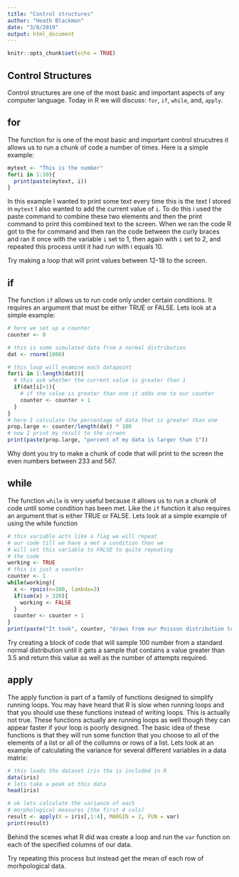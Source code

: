 ```yaml
---
title: "Control structures"
author: "Heath Blackmon"
date: "3/8/2019"
output: html_document
---
```


```r
knitr::opts_chunk$set(echo = TRUE)
```

## Control Structures

Control structures are one of the most basic and important aspects of any computer language. Today in R we will discuss: `for`, `if`, `while`, and, `apply`. 

## for

The function for is one of the most basic and important control strucutres it allows us to run a chunk of code a number of times. Here is a simple example:

```r
mytext <- "This is the number"
for(i in 1:10){
  print(paste(mytext, i))
}
```

In this example I wanted to print some text every time this is the text I stored in `mytext` I also wanted to add the current value of `i`. To do this i used the paste command to combine these two elements and then the print command to print this combined text to the screen. When we ran the code R got to the for command and then ran the code between the curly braces and ran it once with the variable `i` set to 1, then again with `i` set to 2, and repeated this process until it had run with i equals 10. 

Try making a loop that will print values between 12-18 to the screen.

## if

The function `if` allows us to run code only under certain conditions. It requires an argument that must be either TRUE or FALSE. Lets look at a simple example:

```r
# here we set up a counter
counter <- 0

# this is some simulated data from a normal distribution
dat <- rnorm(1000)

# this loop will examine each datapoint
for(i in 1:length(dat)){
  # this ask whether the current value is greater than 1
  if(dat[i]>1){
    # if the value is greater than one it adds one to our counter
    counter <- counter + 1
  }
}
# here I calculate the percentage of data that is greater than one
prop.large <- counter/length(dat) * 100
# now I print my result to the screen
print(paste(prop.large, "percent of my data is larger than 1"))
```


Why dont you try to make a chunk of code that will print to the screen the even numbers between 233 and 567.


## while

The function `while` is very useful because it allows us to run a chunk of code until some condition has been met. Like the `if` function it also requires an argument that is either TRUE or FALSE. Lets look at a simple example of using the while function

```r
# this variable acts like a flag we will repeat 
# our code till we have a met a condition then we
# will set this variable to FALSE to quite repeating
# the code
working <- TRUE
# this is just a counter
counter <- 1
while(working){
  x <- rpois(n=100, lambda=3)
  if(sum(x) > 320){
    working <- FALSE
  }
  counter <- counter + 1
}
print(paste("It took", counter, "draws from our Poisson distribution to recover a sample with a mean greater than 320"))

```

Try creating a block of code that will sample 100 number from a standard normal distribution until it gets a sample that contains a value greater than 3.5 and return this value as well as the number of attempts required.


## apply

The apply function is part of a family of functions designed to simplify running loops. You may have heard that R is slow when running loops and that you should use these functions instead of writing loops. This is actually not true. These functions actually are running loops as well though they can appear faster if your loop is poorly designed. The basic idea of these functions is that they will run some function that you choose to all of the elements of a list or all of the collumns or rows of a list. Lets look at an example of calculating the variance for several different variables in a data matrix:

```r
# this loads the dataset iris tha is included in R
data(iris)
# lets take a peak at this data
head(iris)

# ok lets calculate the variance of each
# morphological measures (the first 4 cols)
result <- apply(X = iris[,1:4], MARGIN = 2, FUN = var)
print(result)
```

Behind the scenes what R did was create a loop and run the `var` function on each of the specified columns of our data.

Try repeating this process but instead get the mean of each row of morhpological data.






